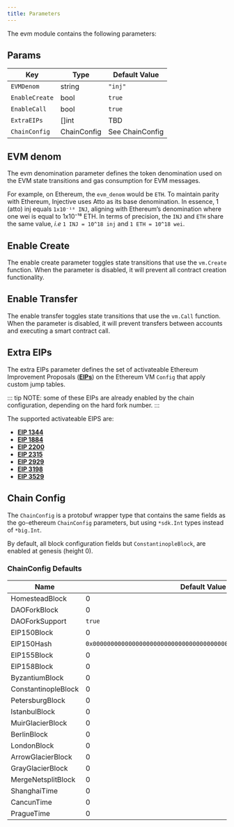 ```yaml
---
title: Parameters
---
```


The evm module contains the following parameters:

## Params

| Key            | Type        | Default Value   |
| -------------- | ----------- |-----------------|
| `EVMDenom`     | string      | `"inj"`         |
| `EnableCreate` | bool        | `true`          |
| `EnableCall`   | bool        | `true`          |
| `ExtraEIPs`    | []int       | TBD             |
| `ChainConfig`  | ChainConfig | See ChainConfig |

## EVM denom

The evm denomination parameter defines the token denomination used on the EVM state transitions and gas consumption for EVM messages.

For example, on Ethereum, the `evm_denom` would be `ETH`. To maintain parity with Ethereum, Injective uses Atto as its base denomination. In essence, 1 (atto) inj equals `1x10⁻¹⁸ INJ`, aligning with Ethereum’s denomination where one wei is equal to 1x10⁻¹⁸ ETH. In terms of precision, the `INJ` and `ETH` share the same value, *i.e* `1 INJ = 10^18 inj` and `1 ETH = 10^18 wei`.

## Enable Create

The enable create parameter toggles state transitions that use the `vm.Create` function. When the parameter is disabled, it will prevent all contract creation functionality.

## Enable Transfer

The enable transfer toggles state transitions that use the `vm.Call` function. When the parameter is disabled, it will prevent transfers between accounts and executing a smart contract call.

## Extra EIPs

The extra EIPs parameter defines the set of activateable Ethereum Improvement Proposals (**[EIPs](https://ethereum.org/en/eips/)**)
on the Ethereum VM `Config` that apply custom jump tables.

::: tip
NOTE: some of these EIPs are already enabled by the chain configuration, depending on the hard fork number.
:::

The supported activateable EIPS are:

- **[EIP 1344](https://eips.ethereum.org/EIPS/eip-1344)**
- **[EIP 1884](https://eips.ethereum.org/EIPS/eip-1884)**
- **[EIP 2200](https://eips.ethereum.org/EIPS/eip-2200)**
- **[EIP 2315](https://eips.ethereum.org/EIPS/eip-2315)**
- **[EIP 2929](https://eips.ethereum.org/EIPS/eip-2929)**
- **[EIP 3198](https://eips.ethereum.org/EIPS/eip-3198)**
- **[EIP 3529](https://eips.ethereum.org/EIPS/eip-3529)**

## Chain Config

The `ChainConfig` is a protobuf wrapper type that contains the same fields as the go-ethereum `ChainConfig` parameters, but using `*sdk.Int` types instead of `*big.Int`.

By default, all block configuration fields but `ConstantinopleBlock`, are enabled at genesis (height 0).

### ChainConfig Defaults

| Name                | Default Value                                                        |
| ------------------- | -------------------------------------------------------------------- |
| HomesteadBlock      | 0                                                                    |
| DAOForkBlock        | 0                                                                    |
| DAOForkSupport      | `true`                                                               |
| EIP150Block         | 0                                                                    |
| EIP150Hash          | `0x0000000000000000000000000000000000000000000000000000000000000000` |
| EIP155Block         | 0                                                                    |
| EIP158Block         | 0                                                                    |
| ByzantiumBlock      | 0                                                                    |
| ConstantinopleBlock | 0                                                                    |
| PetersburgBlock     | 0                                                                    |
| IstanbulBlock       | 0                                                                    |
| MuirGlacierBlock    | 0                                                                    |
| BerlinBlock         | 0                                                                    |
| LondonBlock         | 0                                                                    |
| ArrowGlacierBlock   | 0                                                                    |
| GrayGlacierBlock    | 0                                                                    |
| MergeNetsplitBlock  | 0                                                                    |
| ShanghaiTime        | 0                                                                    |
| CancunTime          | 0                                                                    |
| PragueTime          | 0                                                                    |
